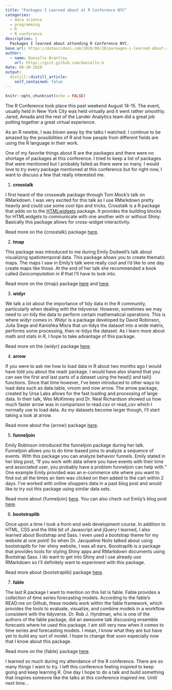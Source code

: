 ```yaml
---
title: "Packages I Learned about at R Conference NYC"
categories:
  - data science 
  - programming
  - R
  - R conference
description: |
  Packages I learned about attending R Conference NYC.
base_url: https://datascidani.com/2020/08/20/packages-i-learned-about-at-r-conference-nyc/
author:
  - name: Danielle Brantley
    url: https://gist.github.com/danielle-b
date: 08-20-2020
output:
  distill::distill_article:
    self_contained: false
---
```



```r
knitr::opts_chunk$set(echo = FALSE)
```

The R Conference took place this past weekend August 14-15. The event, usually held in New York City was held virtually and it went rather smoothly. Jared, Amada and the rest of the Lander Analytics team did a great job putting together a great virtual experience.

As an R newbie, I was blown away by the talks I watched. I continue to be amazed by the possibilities of R and how people from different fields are using the R language in their work.

One of my favorite things about R are the packages and there were no shortage of packages at this conference. I tried to keep a list of packages that were mentioned but I probably failed as there were so many. I would love to try every package mentioned at this conference but for right now, I want to discuss a few that really interested me.

1. **crosstalk**

I first heard of the crosswalk package through Tom Mock’s talk on RMarkdown. I was very excited for this talk as I use RMarkdown pretty heavily and could use some cool tips and tricks. Crosstalk is a R package that adds on to the [HTMLwidgets](http://www.htmlwidgets.org/develop_intro.html) package. It provides the building blocks for HTMLwidgets to communicate with one another with or without Shiny. Basically this package allows for cross-widget interactivity.

Read more on the {crosstalk} package [here](https://rstudio.github.io/crosstalk/).

2. **tmap**

This package was introduced to me during Emily Dodwell’s talk about visualizing spatiotemporal data. This package allows you to create thematic maps. The maps I saw in Emily’s talk were really cool and I’d like to one day create maps like those. At the end of her talk she recommended a book called *Geocomputation in R* that I’ll have to look into.

Read more on the {tmap} package [here](https://github.com/mtennekes/tmap) and [here](https://cran.r-project.org/web/packages/tmap/vignettes/tmap-getstarted.html).

3. **widyr**

We talk a lot about the importance of tidy data in the R community, particularly when dealing with the tidyverse. However, sometimes we may need to un-tidy the data to perform certain mathematical operations. This is where widyr comes in. Widyr is a package developed by David Robinson, Julia Siege and Kanishka Misra that un-tidys the dataset into a wide matrix, performs some processing, then re-tidys the dataset. As I learn more about math and stats in R, I hope to take advantage of this package.

Read more on the {widyr} package [here](https://github.com/dgrtwo/widyr).

4. **arrow**

If you were to ask me how to load data in R about two months ago I would have told you about the readr package. I would have also shared that you can see the first and last parts of a dataset using the head() and tail() functions. Since that time however, I’ve been introduced to other ways to load data such as data.table, vroom and now arrow. The arrow package, created by Ursa Labs allows for the fast loading and processing of large data. In their talk, Wes McKinney and Dr. Neal Richardson showed us how much faster arrow was in comparison to read.csv or read_csv which I normally use to load data. As my datasets become larger though, I’ll start taking a look at arrow.

Read more about the {arrow} package [here](https://arrow.apache.org/docs/r/).

5. **funneljoin**

Emily Robinson introduced the funneljoin package during her talk. Funneljoin allows you to do time-based joins to analyze a sequence of events. With this package you can analyze behavior funnels. Emily stated in her blog post, “If you work with data where you have events with their time and associated user, you probably have a problem funneljoin can help with.” One example Emily provided was an e-commerce site where you want to find out all the times an item was clicked on then added to the cart within 2 days. I’ve worked with online shoppers data in a past blog post and would like to try out this package using similar data sets.

Read more about {funneljoin} [here](https://github.com/robinsones/funneljoin). You can also check out Emily’s blog post [here](https://hookedondata.org/introducing-the-funneljoin-package/).

6. **bootstraplib**

Once upon a time I took a front-end web development course. In addition to HTML, CSS and the little bit of Javascript and jQuery I learned, I also learned about Bootstrap and Sass. I even used a bootstrap theme for my website at one point! So when Dr. Jacqueline Nolis talked about using bootstraplib for her shiny website, I was all ears. Boostraplib is a package that provides tools for styling Shiny apps and RMarkdown documents using Bootstrap Sass. I do want to get into Shiny and I use already use RMarkdown so I’ll definitely want to experiment with this package.

Read more about {bootstraplib} package [here](https://rstudio.github.io/bootstraplib/).

7. **fable**

The last R package I want to mention on this list is fable. Fable provides a collection of time series forecasting models. According to the fable's READ.me on Github, these models work within the fable framework, which provides the tools to evaluate, visualize, and combine models in a workflow consistent with the tidyverse. Dr. Rob J. Hyndman, who is one of the authors of the fable package, did an awesome talk discussing ensemble forecasts where he used this package. I am still very new when it comes to time series and forecasting models. I mean, I know what they are but have yet to build any sort of model. I hope to change that soon especially now that I know about this package.

Read more on the {fable} package [here](https://github.com/tidyverts/fable).

I learned so much during my attendance of the R conference. There are so many things I want to try. I left this conference feeling inspired to keep going and keep learning R. One day I hope to do a talk and build something that inspires someone like the talks at this conference inspired me. Until next time…



